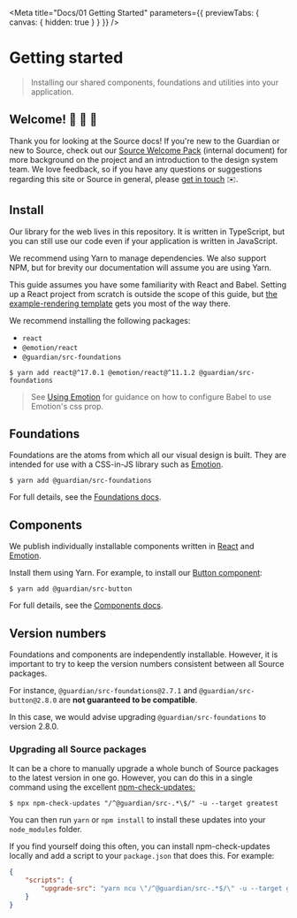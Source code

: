 
<Meta
	title="Docs/01 Getting Started"
	parameters={{ previewTabs: { canvas: { hidden: true } } }}
/>

# Getting started

> Installing our shared components, foundations and utilities into your application.

## Welcome! 🤗 🎊 🤝

Thank you for looking at the Source docs! If you're new to the Guardian or new to Source, check out our [Source Welcome Pack](https://docs.google.com/document/d/12yv328Z0Ube-x2bwgRZjh51nMC1ls_23OICLpsyQmFE/) (internal document) for more background on the project and an introduction to the design system team. We love feedback, so if you have any questions or suggestions regarding this site or Source in general, please [get in touch](https://theguardian.design/2a1e5182b/p/231f6b-contact-us) ✉️.

## Install

Our library for the web lives in this repository. It is written in TypeScript, but you can still use our code even if your application is written in JavaScript.

We recommend using Yarn to manage dependencies. We also support NPM, but for brevity our documentation will assume you are using Yarn.

This guide assumes you have some familiarity with React and Babel. Setting up a React project from scratch is outside the scope of this guide, but [the example-rendering template](https://github.com/guardian/example-rendering) gets you most of the way there.

We recommend installing the following packages:

-   `react`
-   `@emotion/react`
-   `@guardian/src-foundations`

```shell
$ yarn add react@^17.0.1 @emotion/react@^11.1.2 @guardian/src-foundations
```

> See [Using Emotion](https://guardian.github.io/source/?path=/docs/docs-04-using-emotion--page) for guidance on how to configure Babel to use Emotion's css prop.

## Foundations

Foundations are the atoms from which all our visual design is built. They are intended for use with a CSS-in-JS library such as [Emotion](https://emotion.sh/).

```shell
$ yarn add @guardian/src-foundations
```

For full details, see the [Foundations docs](https://guardian.github.io/source/?path=/docs/docs-02-foundations--page).

## Components

We publish individually installable components written in [React](https://reactjs.org/) and [Emotion](https://emotion.sh/).

Install them using Yarn. For example, to install our [Button component](https://theguardian.design/2a1e5182b/p/435225-button/b/86f344):

```shell
$ yarn add @guardian/src-button
```

For full details, see the [Components docs](https://guardian.github.io/source/?path=/docs/docs-03-components--page).

## Version numbers

Foundations and components are independently installable. However, it is important to try to keep the version numbers consistent between all Source packages.

For instance, `@guardian/src-foundations@2.7.1` and `@guardian/src-button@2.8.0` are **not guaranteed to be compatible**.

In this case, we would advise upgrading `@guardian/src-foundations` to version 2.8.0.

### Upgrading all Source packages

It can be a chore to manually upgrade a whole bunch of Source packages to the latest version in one go. However, you can do this in a single command using the excellent [npm-check-updates:](https://github.com/raineorshine/npm-check-updates)

```shell
$ npx npm-check-updates "/^@guardian/src-.*\$/" -u --target greatest
```

You can then run `yarn` or `npm install` to install these updates into your `node_modules` folder.

If you find yourself doing this often, you can install npm-check-updates locally and add a script to your `package.json` that does this. For example:

```json
{
	"scripts": {
		"upgrade-src": "yarn ncu \"/^@guardian/src-.*$/\" -u --target greatest && yarn"
	}
}
```
